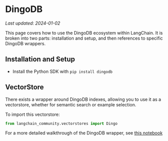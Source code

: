# DingoDB
*Last updated: 2024-01-02*

This page covers how to use the DingoDB ecosystem within LangChain.
It is broken into two parts: installation and setup, and then references to specific DingoDB wrappers.

## Installation and Setup
- Install the Python SDK with `pip install dingodb`

## VectorStore

There exists a wrapper around DingoDB indexes, allowing you to use it as a vectorstore,
whether for semantic search or example selection.

To import this vectorstore:
```python
from langchain_community.vectorstores import Dingo
```

For a more detailed walkthrough of the DingoDB wrapper, see [this notebook](/docs/integrations/vectorstores/dingo)
